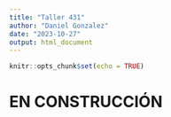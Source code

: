 ```yaml
---
title: "Taller 431"
author: "Daniel Gonzalez"
date: "2023-10-27"
output: html_document
---
```


```r
knitr::opts_chunk$set(echo = TRUE)
```

#  **EN CONSTRUCCIÓN**